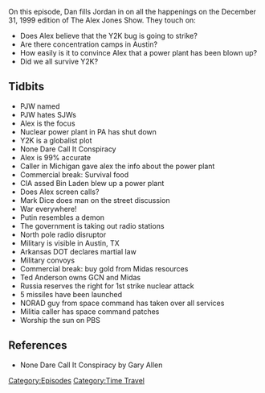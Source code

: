 {{DEFAULTSORT:
    #_EPISODE_0002:December 31, 1999 (Y2K)
}}{{Episode
    | title           = December 31, 1999 (Y2K)
    | caption         = Listen to this episode on [https://knowledgefight.libsyn.com/knowledge-fight-dec-31-1999-y2k Libsyn] [https://open.spotify.com/episode/1UoVNwfrq671ZJxHw3Yhch Spotify], Read the [[Transcript/2: December 31, 1999 (Y2K)|Unofficial Transcript]]
    | episodeNumber   = 2
    | length          = 01:46:53
    | airDate         = January 10, 2017
    | coverageDate    = December 31, 1999
    | episodeType     = [[:Category:Time Travel|Time Travel]]
    | appearance      = [[Paul Joseph Watson]], [[CIA asset Osama Bin Laden]], [[Mark Dice]], [[Vladimir Putin]], [[Ted Anderson]]
    | beverage        = Prophecy Pinot Noir
    | previousEpisode = [[1: January 2, 2017]]
    | nextEpisode     = [[3: The Secret of 2017]]
}}

{{Stub}}

On this episode, Dan fills Jordan in on all the happenings on the December 31, 1999 edition of The Alex Jones Show. They touch on:

*Does Alex believe that the Y2K bug is going to strike?
*Are there concentration camps in Austin?
*How easily is it to convince Alex that a power plant has been blown up?
*Did we all survive Y2K?

==Tidbits==

*PJW named
*PJW hates SJWs
*Alex is the focus
*Nuclear power plant in PA has shut down
*Y2K is a globalist plot
*None Dare Call It Conspiracy
*Alex is 99% accurate
*Caller in Michigan gave alex the info about the power plant
*Commercial break: Survival food
*CIA assed Bin Laden blew up a power plant
*Does Alex screen calls?
*Mark Dice does man on the street discussion
*War everywhere!
*Putin resembles a demon
*The government is taking out radio stations
*North pole radio disruptor
*Military is visible in Austin, TX
*Arkansas DOT declares martial law
*Military convoys
*Commercial break: buy gold from Midas resources
*Ted Anderson owns GCN and Midas
*Russia reserves the right for 1st strike nuclear attack
*5 missiles have been launched
*NORAD guy from space command has taken over all services
*Militia caller has space command patches
*Worship the sun on PBS

==References==

*None Dare Call It Conspiracy by Gary Allen

[[Category:Episodes]]
[[Category:Time Travel]]
